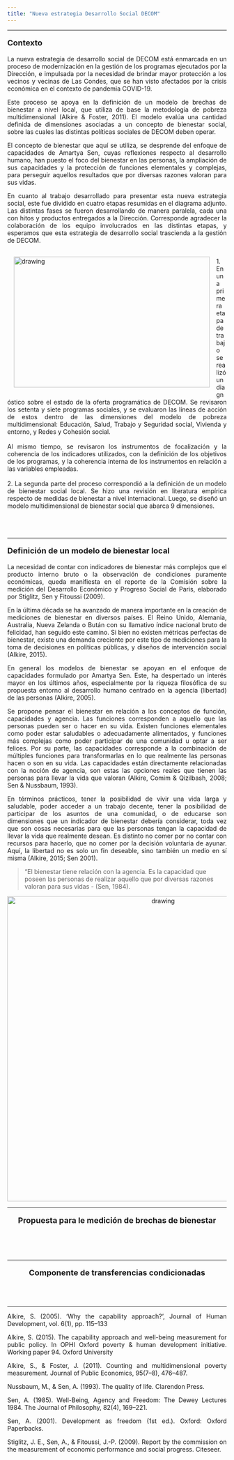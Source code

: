 ```yaml
---
title: "Nueva estrategia Desarrollo Social DECOM"
---
```


---

<p style="font-size:18px"><b>Contexto</b></p>

<p align="justify">La nueva estrategia de desarrollo social de DECOM está enmarcada en un proceso de modernización en la gestión de los programas ejecutados por la Dirección, e impulsada por la necesidad de brindar mayor protección a los vecinos y vecinas de Las Condes, que se han visto afectados por la crisis económica en el contexto de pandemia COVID-19.</p>

<p align="justify">Este proceso se apoya en la definición de un modelo de brechas de bienestar a nivel local, que utiliza de base la metodología de pobreza multidimensional (Alkire & Foster, 2011). El modelo evalúa una cantidad definida de dimensiones asociadas a un concepto de bienestar social, sobre las cuales las distintas políticas sociales de DECOM deben operar.</p>

<p align="justify">El concepto de bienestar que aquí se utiliza, se desprende del enfoque de capacidades de Amartya Sen, cuyas reflexiones respecto al desarrollo humano, han puesto el foco del bienestar en las personas, la ampliación de sus capacidades y la protección de funciones elementales y complejas, para perseguir aquellos resultados que por diversas razones valoran para sus vidas.</p>

<p align="justify">En cuanto al trabajo desarrollado para presentar esta nueva estrategia social, este fue dividido en cuatro etapas resumidas en el diagrama adjunto. Las distintas fases se fueron desarrollando de manera paralela, cada una con hitos y productos entregados a la Dirección. Corresponde agradecer la colaboración de los equipo involucrados en las distintas etapas, y esperamos que esta estrategia de desarrollo social trascienda a la gestión de DECOM.</p>

<img style="float:left; margin:15px;" src="/Users/fevegag/OneDrive/Desarrollo website estudios/EstudiosDecom.git.io/images/Diagramatrabajo.png" alt="drawing" width="450" height="300"/><p align="justify"><br>1. En una primera etapa de trabajo se realizó un diagnóstico sobre el estado de la oferta programática de DECOM. Se revisaron los setenta y siete programas sociales, y se evaluaron las líneas de acción de estos dentro de las dimensiones del modelo de pobreza multidimensional: Educación, Salud, Trabajo y Seguridad social, Vivienda y entorno, y Redes y Cohesión social.<br>
<br>
Al mismo tiempo, se revisaron los instrumentos de focalización y la coherencia de los indicadores utilizados, con la definición de los objetivos de los programas, y la coherencia interna de los instrumentos en relación a las variables empleadas. <br>
<br>
2. La segunda parte del proceso correspondió a la definición de un modelo de bienestar social local. Se hizo una revisión en literatura empírica respecto de medidas de bienestar a nivel internacional. Luego, se diseñó un modelo multidimensional de bienestar social que abarca 9 dimensiones. 
<br>
<br>
<br>
</br></p>

---

<p style="font-size:18px"><b>Definición de un modelo de bienestar local</b></p>

<p align="justify">La necesidad de contar con indicadores de bienestar más complejos que el producto interno bruto o la observación de condiciones puramente económicas, queda manifiesta en el reporte de la Comisión sobre la medición del Desarrollo Económico y Progreso Social de Paris, elaborado por Stiglitz, Sen y Fitoussi (2009).</p>

<p align="justify">En la última década se ha avanzado de manera importante en la creación de mediciones de bienestar en diversos países. El Reino Unido, Alemania, Australia, Nueva Zelanda o Bután con su llamativo índice nacional bruto de felicidad, han seguido este camino. Si bien no existen métricas perfectas de bienestar, existe una demanda creciente por este tipo de mediciones para la toma de decisiones en políticas públicas, y diseños de intervención social (Alkire, 2015).</p>

<p align="justify">En general los modelos de bienestar se apoyan en el enfoque de capacidades formulado por Amartya Sen. Este, ha despertado un interés mayor en los últimos años, especialmente por la riqueza filosófica de su propuesta entorno al desarrollo humano centrado en la agencia (libertad) de las personas (Alkire, 2005).</p>

<p align="justify">Se propone pensar el bienestar en relación a los conceptos de función, capacidades y agencia. Las funciones corresponden a aquello que las personas pueden ser o hacer en su vida. Existen funciones elementales como poder estar saludables o adecuadamente alimentados, y funciones más complejas como poder participar de una comunidad u optar a ser felices. Por su parte, las capacidades corresponde a la combinación de múltiples funciones para transformarlas en lo que realmente las personas hacen o son en su vida. Las capacidades están directamente relacionadas con la noción de agencia, son estas las opciones reales que tienen las personas para llevar la vida que valoran (Alkire, Comim & Qizilbash, 2008; Sen & Nussbaum, 1993).</p>

<p align="justify">En términos prácticos, tener la posibilidad de vivir una vida larga y saludable, poder acceder a un trabajo decente, tener la posibilidad de participar de los asuntos de una comunidad, o de educarse son dimensiones que un indicador de bienestar debería considerar, toda vez que son cosas necesarias para que las personas tengan la capacidad de llevar la vida que realmente desean. Es distinto no comer por no contar con recursos para hacerlo, que no comer por la decisión voluntaria de ayunar. Aquí, la libertad no es solo un fin deseable, sino también un medio en sí misma (Alkire, 2015; Sen 2001).</p>

> "El bienestar tiene relación con la agencia. Es la capacidad que poseen las personas de realizar aquello que por diversas razones valoran para sus vidas - (Sen, 1984).


<p align="justify">

</p>


<div align="center"><img src="/Users/fevegag/OneDrive/Desarrollo website estudios/EstudiosDecom.git.io/images/bienestar.png" alt="drawing" width="700"/>






---

<p style="font-size:18px"><b>Propuesta para le medición de brechas de bienestar</b></p>
<br>



</br>

---

<p style="font-size:18px"><b>Componente de transferencias condicionadas</b></p>
<br>
</br>

---

<p align="justify">Alkire, S. (2005). ‘Why the capability approach?’, Journal of Human Development, vol. 6(1),
pp. 115–133</p>

<p align="justify">Alkire, S. (2015). The capability approach and well-being measurement for public policy. In OPHI Oxford poverty & human development initiative. Working paper 94. Oxford University</p>

<p align="justify">Alkire, S., & Foster, J. (2011). Counting and multidimensional poverty measurement. Journal of Public Economics, 95(7–8), 476–487.</p>

<p align="justify">Nussbaum, M., & Sen, A. (1993). The quality of life. Clarendon Press.</p>

<p align="justify">Sen, A. (1985). Well-Being, Agency and Freedom: The Dewey Lectures 1984. The Journal of Philosophy, 82(4), 169–221.</p>

<p align="justify">Sen, A. (2001). Development as freedom (1st ed.). Oxford: Oxford Paperbacks.</p>

<p align="justify">Stiglitz, J. E., Sen, A., & Fitoussi, J.-P. (2009). Report by the commission on the measurement of economic performance and social progress. Citeseer.</p>






</br>







